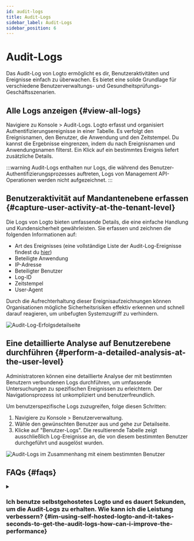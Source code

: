 ```yaml
---
id: audit-logs
title: Audit-Logs
sidebar_label: Audit-Logs
sidebar_position: 6
---
```


# Audit-Logs

Das Audit-Log von Logto ermöglicht es dir, Benutzeraktivitäten und Ereignisse einfach zu überwachen. Es bietet eine solide Grundlage für verschiedene Benutzerverwaltungs- und Gesundheitsprüfungs-Geschäftsszenarien.

## Alle Logs anzeigen \{#view-all-logs}

Navigiere zu <CloudLink to="/audit-logs">Konsole > Audit-Logs</CloudLink>. Logto erfasst und organisiert Authentifizierungsereignisse in einer Tabelle. Es verfolgt den Ereignisnamen, den Benutzer, die Anwendung und den Zeitstempel. Du kannst die Ergebnisse eingrenzen, indem du nach Ereignisnamen und Anwendungsnamen filterst. Ein Klick auf ein bestimmtes Ereignis liefert zusätzliche Details.

:::warning
Audit-Logs enthalten nur Logs, die während des Benutzer-Authentifizierungsprozesses auftreten, Logs von Management API-Operationen werden nicht aufgezeichnet.
:::

## Benutzeraktivität auf Mandantenebene erfassen \{#capture-user-activity-at-the-tenant-level}

Die Logs von Logto bieten umfassende Details, die eine einfache Handlung und Kundensicherheit gewährleisten. Sie erfassen und zeichnen die folgenden Informationen auf:

- Art des Ereignisses (eine vollständige Liste der Audit-Log-Ereignisse findest du [hier](https://github.com/logto-io/logto/blob/master/packages/console/src/consts/logs.ts))
- Beteiligte Anwendung
- IP-Adresse
- Beteiligter Benutzer
- Log-ID
- Zeitstempel
- User-Agent

Durch die Aufrechterhaltung dieser Ereignisaufzeichnungen können Organisationen mögliche Sicherheitsrisiken effektiv erkennen und schnell darauf reagieren, um unbefugten Systemzugriff zu verhindern.

<img src="/img/assets/audit-log-success-details-page.png" alt="Audit-Log-Erfolgsdetailseite" />

## Eine detaillierte Analyse auf Benutzerebene durchführen \{#perform-a-detailed-analysis-at-the-user-level}

Administratoren können eine detaillierte Analyse der mit bestimmten Benutzern verbundenen Logs durchführen, um umfassende Untersuchungen zu spezifischen Ereignissen zu erleichtern. Der Navigationsprozess ist unkompliziert und benutzerfreundlich.

Um benutzerspezifische Logs zuzugreifen, folge diesen Schritten:

1. Navigiere zu <CloudLink to="/users">Konsole > Benutzerverwaltung</CloudLink>.
2. Wähle den gewünschten Benutzer aus und gehe zur Detailseite.
3. Klicke auf "Benutzer-Logs". Die resultierende Tabelle zeigt ausschließlich Log-Ereignisse an, die von diesem bestimmten Benutzer durchgeführt und ausgelöst wurden.

<img
  src="/img/assets/audit-logs-related-to-specific-user.png"
  alt="Audit-Logs im Zusammenhang mit einem bestimmten Benutzer"
/>

## FAQs \{#faqs}

<details>
<summary>

### Ich benutze selbstgehostetes Logto und es dauert Sekunden, um die Audit-Logs zu erhalten. Wie kann ich die Leistung verbessern? \{#im-using-self-hosted-logto-and-it-takes-seconds-to-get-the-audit-logs-how-can-i-improve-the-performance}

</summary>

OSS-Benutzer sollten einen Cronjob hinzufügen, um veraltete Audit-Logs regelmäßig zu bereinigen.

</details>
